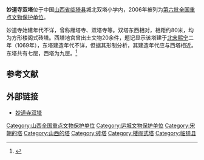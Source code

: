 {{coord|35|08|54|N|110|46|08|E|display=title|scale:10000}}
{{文物保护单位
| 级别 = 全国
| 名称 = 妙道寺双塔
| 图片 = 
| 所在 = [[山西省|山西省]][[临猗县|临猗县]]
| 分类 = 古建筑
| 时代 = 宋
| 编号 = [[第六批全国重点文物保护单位|第六批]]第369项
| 登录 = 2006年5月25日
}}
'''妙道寺双塔'''位于中国[[山西省|山西省]][[临猗县|临猗县]]城北双塔小学内，2006年被列为[[第六批全国重点文物保护单位|第六批全国重点文物保护单位]]。

妙道寺始建年代不详，曾称雁塔寺、双塔寺等。双塔东西相对，相距约80米，均为方形楼阁式砖塔。西塔地宫曾出土文物20余件，题记显示该塔建于[[北宋|北宋]][[熙宁|熙宁]]二年（1069年），东塔建造年代不详，但据其形制分析，其建造年代应与西塔相近。东塔共有七层，西塔为九层。<ref>{{Cite book |author=国家文物局 编 |title=全国重点文物保护单位（第六批）·第Ⅳ卷 |publisher=文物出版社 |year=2008 |isbn=978-7-5010-2446-9 |pages=292 }}</ref>

==参考文献==
{{reflist}}

==外部链接==
*[http://blog.sina.com.cn/s/blog_56e474e60100tbga.html 妙道寺双塔]{{Wayback|url=http://blog.sina.com.cn/s/blog_56e474e60100tbga.html |date=20160304110533 }}

{{山西全国重点文物保护单位}}

{{DEFAULTSORT:M}}
[[Category:山西全国重点文物保护单位|Category:山西全国重点文物保护单位]]
[[Category:运城文物保护单位|Category:运城文物保护单位]]
[[Category:宋朝的塔|Category:宋朝的塔]]
[[Category:山西的塔|Category:山西的塔]]
[[Category:砖塔|Category:砖塔]]
[[Category:楼阁式塔|Category:楼阁式塔]]
[[Category:临猗县|Category:临猗县]]